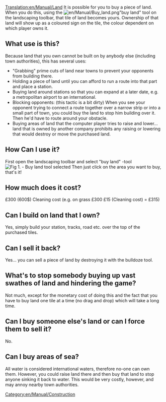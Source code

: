 [[Translation:en/Manual/Land]]
It is possible for you to buy a piece of land.  When you do this, using the [[File:en/Manual/Buy land.png]]"buy land" tool on the landscaping toolbar, that tile of land becomes yours.  Ownership of that land will show up as a coloured sign on the tile, the colour dependent on which player owns it.

==What use is this?==
Because land that you own cannot be built on by anybody else (including town authorities), this has several uses:

*"Grabbing" prime cuts of land near towns to prevent your opponents from building there.
*Holding a piece of land until you can afford to run a route into that part and place a station.
*Buying land around stations so that you can expand at a later date, e.g. a metropolitan airport to an international.
*Blocking opponents: (this tactic is a bit dirty) When you see your opponent trying to connect a route together over a narrow strip or into a small part of town, you could buy the land to stop him building over it.  Then he'd have to route around your obstacle.
*Buying areas of land that the computer player tries to raise and lower... land that is owned by another company prohibits any raising or lowering that would destroy or move the purchased land.

==How Can I use it?==

First open the landscaping toolbar and select "buy land" -tool
[[File:en/Manual/Landscaping.png|center|frame|Fig 1. - Buy land tool selected]]
Then just click on the area you want to buy, that's it!

==How much does it cost?==
£300 (600$)   Cleaning cost (e.g. on grass £300   £15 (Cleaning cost) = £315)

==Can I build on land that I own?==
Yes, simply build your station, tracks, road etc. over the top of the purchased tiles.

==Can I sell it back?==
Yes... you can sell a piece of land by destroying it with the bulldoze tool.

==What's to stop somebody buying up vast swathes of land and hindering the game?==
Not much, except for the monetary cost of doing this and the fact that you have to buy land one tile at a time (no drag and drop) which will take a long time.

==Can I buy someone else's land or can I force them to sell it?==
No.

==Can I buy areas of sea?==
All water is considered international waters, therefore no-one can own them.  However, you could raise land there and then buy that land to stop anyone sinking it back to water.  This would be very costly, however, and may annoy nearby town authorities.

[[Category:en/Manual/Construction]]